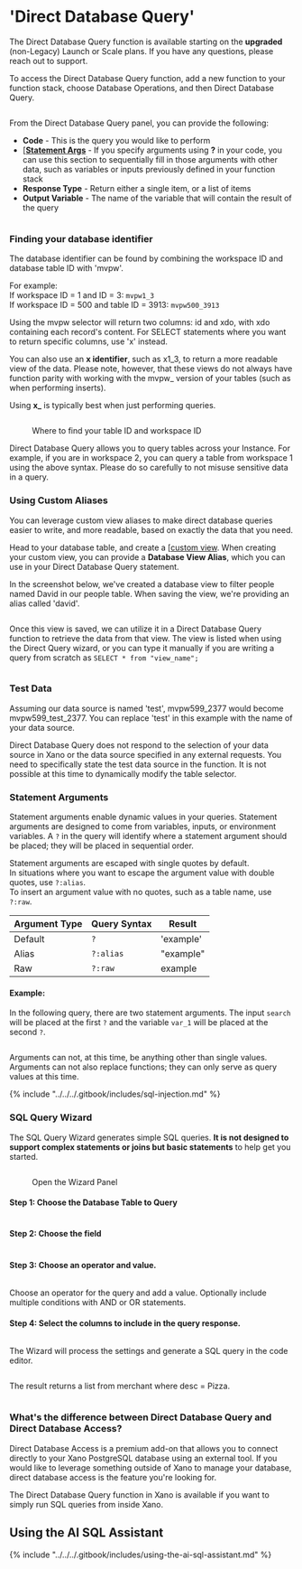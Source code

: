 # 'Direct Database Query'

<Success>

The Direct Database Query function is available starting on the **upgraded** (non-Legacy) Launch or Scale plans. If you have any questions, please reach out to support.

</Success>

To access the Direct Database Query function, add a new function to your function stack, choose Database Operations, and then Direct Database Query.

<figure><img src="../../..//assets/CleanShot 2023-05-22 at 12.32.13.png" alt="" /><figcaption></figcaption></figure>

From the Direct Database Query panel, you can provide the following:

* **Code** - This is the query you would like to perform
* [[**Statement Args**](direct-database-query.md#statement-arguments) - If you specify arguments using **?** in your code, you can use this section to sequentially fill in those arguments with other data, such as variables or inputs previously defined in your function stack
* **Response Type** - Return either a single item, or a list of items
* **Output Variable** - The name of the variable that will contain the result of the query

<figure><img src="../../..//assets/CleanShot 2023-05-22 at 12.34.45.png" alt="" /><figcaption></figcaption></figure>

### Finding your database identifier

The database identifier can be found by combining the workspace ID and database table ID with 'mvpw'.

For example:\
If workspace ID = 1 and  ID = 3: `mvpw1_3`\
If workspace ID = 500 and table ID = 3913: `mvpw500_3913`

Using the mvpw selector will return two columns: id and xdo, with xdo containing each record's content. For SELECT statements where you want to return specific columns, use 'x' instead.

You can also use an **x identifier**, such as x1\_3, to return a more readable view of the data. Please note, however, that these views do not always have function parity with working with the mvpw\_ version of your tables (such as when performing inserts).

Using **x\_** is typically best when just performing queries.

<figure><img src="../../..//assets/CleanShot 2023-05-25 at 17.16.45.png" alt="" /><figcaption><p>Where to find your table ID and workspace ID</p></figcaption></figure>

<Info>

Direct Database Query allows you to query tables across your Instance. For example, if you are in workspace 2, you can query a table from workspace 1 using the above syntax. Please do so carefully to not misuse sensitive data in a query.

</Info>

### Using Custom Aliases

You can leverage custom view aliases to make direct database queries easier to write, and more readable, based on exactly the data that you need.

Head to your database table, and create a [[custom view](../../../the-database/database-basics/database-views.mdx). When creating your custom view, you can provide a **Database View Alias**, which you can use in your Direct Database Query statement.

In the screenshot below, we've created a database view to filter people named David in our people table. When saving the view, we're providing an alias called 'david'.

<figure><img src="../../..//assets/CleanShot 2024-03-18 at 14.45.42.png" alt="" /><figcaption></figcaption></figure>

Once this view is saved, we can utilize it in a Direct Database Query function to retrieve the data from that view. The view is listed when using the Direct Query wizard, or you can type it manually if you are writing a query from scratch as `SELECT * from "view_name";`

<figure><img src="../../..//assets/CleanShot 2024-03-18 at 14.47.47.png" alt="" /><figcaption></figcaption></figure>

### Test Data

Assuming our data source is named 'test', mvpw599\_2377 would become mvpw599\_test\_2377. You can replace 'test' in this example with the name of your data source.

Direct Database Query does not respond to the selection of your data source in Xano or the data source specified in any external requests. You need to specifically state the test data source in the function. It is not possible at this time to dynamically modify the table selector.

### Statement Arguments

Statement arguments enable dynamic values in your queries. Statement arguments are designed to come from variables, inputs, or environment variables. A `?` in the query will identify where a statement argument should be placed; they will be placed in sequential order.&#x20;

Statement arguments are escaped with single quotes by default. \
In situations where you want to escape the argument value with double quotes, use `?:alias`. \
To insert an argument value with no quotes, such as a table name, use `?:raw`.&#x20;

| Argument Type | Query Syntax | Result    |
| ------------- | ------------ | --------- |
| Default       | `?`          | 'example' |
| Alias         | `?:alias`    | "example" |
| Raw           | `?:raw`      | example   |

#### Example:

In the following query, there are two statement arguments. The input `search` will be placed at the first `?` and the variable `var_1` will be placed at the second `?`.

<figure><img src="../../..//assets/CleanShot 2023-06-19 at 15.56.27.png" alt="" /><figcaption></figcaption></figure>

<Info>

Arguments can not, at this time, be anything other than single values. Arguments can not also replace functions; they can only serve as query values at this time.

</Info>

{% include "../../../.gitbook/includes/sql-injection.md" %}

### SQL Query Wizard

The SQL Query Wizard generates simple SQL queries. **It is not designed to support complex statements or joins but basic statements** to help get you started.

<figure><img src="../../..//assets/CleanShot 2023-06-15 at 17.10.04.png" alt="" /><figcaption><p>Open the Wizard Panel</p></figcaption></figure>

#### Step 1: Choose the Database Table to Query

<figure><img src="../../..//assets/CleanShot 2023-06-19 at 10.10.42.png" alt="" /><figcaption></figcaption></figure>

#### Step 2: Choose the field

<figure><img src="../../..//assets/CleanShot 2023-06-19 at 10.11.17.png" alt="" /><figcaption></figcaption></figure>

#### Step 3: Choose an operator and value.

<figure><img src="../../..//assets/CleanShot 2023-06-19 at 11.11.46.png" alt="" /><figcaption></figcaption></figure>

Choose an operator for the query and add a value. Optionally include multiple conditions with AND or OR statements.&#x20;

#### Step 4: Select the columns to include in the query response.

<figure><img src="../../..//assets/CleanShot 2023-06-19 at 11.20.39.png" alt="" /><figcaption></figcaption></figure>

The Wizard will process the settings and generate a SQL query in the code editor.

<figure><img src="../../..//assets/CleanShot 2023-06-19 at 11.21.25.png" alt="" /><figcaption></figcaption></figure>

The result returns a list from merchant where desc = Pizza.

<figure><img src="../../..//assets/CleanShot 2023-06-19 at 15.50.37.png" alt="" /><figcaption></figcaption></figure>

### What's the difference between Direct Database Query and Direct Database Access?

Direct Database Access is a premium add-on that allows you to connect directly to your Xano PostgreSQL database using an external tool. If you would like to leverage something outside of Xano to manage your database, direct database access is the feature you're looking for.

The Direct Database Query function in Xano is available if you want to simply run SQL queries from inside Xano.

## Using the AI SQL Assistant

{% include "../../../.gitbook/includes/using-the-ai-sql-assistant.md" %}
